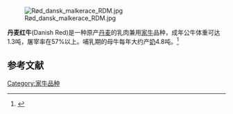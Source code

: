[[Image:Rød_dansk_malkerace_RDM.jpg|thumb]]

'''丹麦红牛'''(Danish Red)是一种原产[[丹麦|丹麦]]的乳肉兼用[[家牛|家牛]]品种，成年公牛体重可达1.3吨，屠宰率在57%以上。哺乳期的母牛每年大约产[[牛奶|奶]]4.8吨。<ref>{{Cite web |url=http://www.chinabreed.com/cattle/strain/2009/08/20090824288337.shtml |title=国内外优良牛品种简介 |access-date=2010-05-04 |archive-url=https://web.archive.org/web/20100401165933/http://www.chinabreed.com/cattle/strain/2009/08/20090824288337.shtml |archive-date=2010-04-01 |dead-url=yes }}</ref>

==参考文献==
<div class="references-small">
<references></references>
</div>

[[Category:家牛品种|Category:家牛品种]]